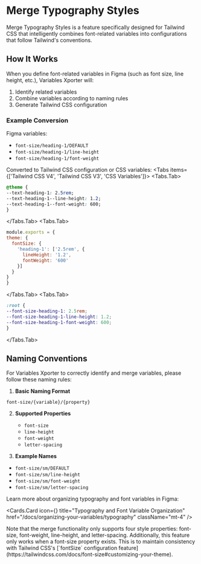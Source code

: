 
# Merge Typography Styles

Merge Typography Styles is a feature specifically designed for Tailwind CSS that intelligently combines font-related variables into configurations that follow Tailwind's conventions.

## How It Works

When you define font-related variables in Figma (such as font size, line height, etc.), Variables Xporter will:

1. Identify related variables
2. Combine variables according to naming rules
3. Generate Tailwind CSS configuration

### Example Conversion

Figma variables:
- `font-size/heading-1/DEFAULT`
- `font-size/heading-1/line-height`
- `font-size/heading-1/font-weight`

Converted to Tailwind CSS configuration or CSS variables:
<Tabs items={['Tailwind CSS V4', 'Tailwind CSS V3', 'CSS Variables']}>
  <Tabs.Tab>
  ```css
@theme {
  --text-heading-1: 2.5rem;
  --text-heading-1--line-height: 1.2;
  --text-heading-1--font-weight: 600;
}
```
  </Tabs.Tab>
  <Tabs.Tab>
  ```js
module.exports = {
  theme: {
    fontSize: {
      'heading-1': ['2.5rem', {
        lineHeight: '1.2',
        fontWeight: '600'
      }]
    }
  }
}
```
  </Tabs.Tab>
  <Tabs.Tab>
  ```css
:root {
  --font-size-heading-1: 2.5rem;
  --font-size-heading-1-line-height: 1.2;
  --font-size-heading-1-font-weight: 600;
}
```
  </Tabs.Tab>
</Tabs>


## Naming Conventions

For Variables Xporter to correctly identify and merge variables, please follow these naming rules:

1. **Basic Naming Format**

`font-size/{variable}/{property}`


2. **Supported Properties**
   - `font-size`
   - `line-height`
   - `font-weight`
   - `letter-spacing`

3. **Example Names**

- `font-size/sm/DEFAULT`
- `font-size/sm/line-height`
- `font-size/sm/font-weight`
- `font-size/sm/letter-spacing`


Learn more about organizing typography and font variables in Figma:

  <Cards.Card
    icon={<Type  />}
    title="Typography and Font Variable Organization"
    href="/docs/organizing-your-variables/typography"
    className="mt-4"
  />

<Callout type="warning" emoji="⚠️">
Note that the merge functionality only supports four style properties: font-size, font-weight, line-height, and letter-spacing. Additionally, this feature only works when a font-size property exists. This is to maintain consistency with Tailwind CSS's [`fontSize` configuration feature](https://tailwindcss.com/docs/font-size#customizing-your-theme).
</Callout>
